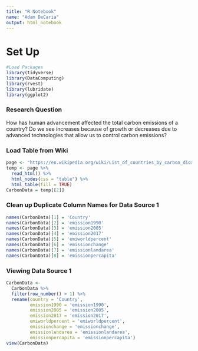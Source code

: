 ```yaml
---
title: "R Notebook"
name: "Adam DeCaria"
output: html_notebook
---
```

# Set Up
```r

#Load Packages
library(tidyverse)
library(DataComputing)
library(rvest)
library(lubridate)
library(ggplot2)
```


### Research Question
How has human advancement affected the total carbon emissions of a country? Do we see increases because of growth or decreases due to advanced technologies that allow us to control carbon emissions?

### Load Table from Wiki
```r
page <- "https://en.wikipedia.org/wiki/List_of_countries_by_carbon_dioxide_emissions"
temp <- page %>%
  read_html() %>%
  html_nodes(css = "table") %>%
  html_table(fill = TRUE)
CarbonData = temp[[2]]
```

### Clean up Duplicate Column Names for Data Source 1
```r
names(CarbonData)[1] = 'Country'
names(CarbonData)[2] = 'emission1990'
names(CarbonData)[3] = 'emission2005'
names(CarbonData)[4] = 'emission2017'
names(CarbonData)[5] = 'emiworldpercent'
names(CarbonData)[6] = 'emissionchange'
names(CarbonData)[7] = 'emissionlandarea'
names(CarbonData)[8] = 'emissionpercapita'
```

### Viewing Data Source 1
```r
CarbonData <-
  CarbonData %>%
  filter(row_number() > 1) %>%
  rename(country = 'Country',
         emission1990 = 'emission1990',
         emission2005 = 'emission2005',
         emission2017 = 'emission2017',
         emiworldpercent = 'emiworldpercent',
         emissionchange = 'emissionchange',
         emissionlandarea = 'emissionlandarea',
         emissionpercapita = 'emissionpercapita')
view(CarbonData)
```